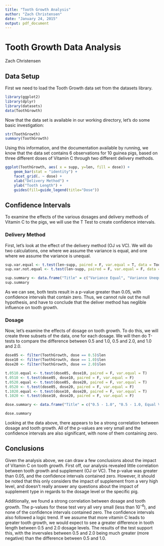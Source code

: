 ```yaml
---
title: "Tooth Growth Analysis"
author: "Zach Christensen"
date: "January 24, 2015"
output: pdf_document
---
```


# Tooth Growth Data Analysis
Zach Christensen

## Data Setup
First we need to load the Tooth Growth data set from the datasets library.
```r
library(ggplot2)
library(dplyr)
library(datasets)
data(ToothGrowth)
```

Now that the data set is available in our working directory, let's do some basic investigation:
```r
str(ToothGrowth)
summary(ToothGrowth)
```

Using this information, and the documentation available by running, we know that the data set contains 6 observations for 10 guinea pigs, based on three different doses of Vitamin C through two different delivery methods.

```r
ggplot(ToothGrowth, aes( x = supp, y=len, fill = dose)) +
    geom_bar(stat = "identity") +
    facet_grid(. ~ dose) +  
    xlab("Delivery Method") +
    ylab("Tooth Length") +
    guides(fill=guide_legend(title="Dose"))
```

## Confidence Intervals
To examine the effects of the various dosages and delivery methods of Vitamin C to the pigs, we will use the T Test to create confidence intervals. 

### Delivery Method
First, let's look at the effect of the delivery method (OJ vs VC). We will do two calculations, one where we assume the variance is equal, and one where we assume the variance is unequal.

```r
sup.var.equal <- t.test(len~supp, paired = F, var.equal = T, data = ToothGrowth)
sup.var.not.equal <- t.test(len~supp, paired = F, var.equal = F, data = ToothGrowth)

sup.summary <- data.frame("Title" = c("Variance Equal", "Variance Unequal"), "p-Value" = c(sup.var.equal$p.value, sup.var.not.equal$p.value), "Lower Bound" = c(sup.var.equal$conf.int[1], sup.var.not.equal$conf.int[1]), "Upper Bound" = c(sup.var.equal$conf.int[2], sup.var.not.equal$conf.int[2]))
sup.summary
```

As we can see, both tests result in a p-value greater than 0.05, with confidence intervals that contain zero. Thus, we cannot rule out the null hypothesis, and have to conclude that the deliver method has neglible influence on tooth growth.

### Dosage
Now, let's examine the effects of dosage on tooth growth. To do this, we will create three subsets of the data, one for each dosage. We will then do T-tests to compare the difference between 0.5 and 1.0, 0.5 and 2.0, and 1.0 and 2.0.

```r
dose05 <- filter(ToothGrowth, dose == 0.5)$len
dose10 <- filter(ToothGrowth, dose == 1.0)$len
dose20 <- filter(ToothGrowth, dose == 2.0)$len

t.0510.equal <- t.test(dose05, dose10, paired = F, var.equal = T)
t.0510 <- t.test(dose05, dose10, paired = F, var.equal = F)
t.0520.equal <- t.test(dose05, dose20, paired = F, var.equal = T)
t.0520 <- t.test(dose05, dose20, paired = F, var.equal = F)
t.1020.equal <- t.test(dose10, dose20, paired = F, var.equal = T)
t.1020 <- t.test(dose10, dose20, paired = F, var.equal = F)

dose.summary <- data.frame("Title" = c("0.5 - 1.0", "0.5 - 1.0, Equal Var", "0.5 - 2.0", "0.5 - 2.0, Equal Var", "1.0 - 2.0", "1.0 - 2.0, Equal Var"), "p-Value" = c(t.0510$p.value, t.0510.equal$p.value, t.0520$p.value, t.0520.equal$p.value, t.1020$p.value, t.1020.equal$p.value), "Lower Bound" = c(t.0510$conf.int[1], t.0510.equal$conf.int[1], t.0520$conf.int[1], t.0520.equal$conf.int[1], t.1020$conf.int[1], t.1020.equal$conf.int[1]), "Upper Bound" = c(t.0510$conf.int[2], t.0510.equal$conf.int[2], t.0520$conf.int[2], t.0520.equal$conf.int[2], t.1020$conf.int[2], t.1020.equal$conf.int[2]))

dose.summary
```


Looking at the data above, there appears to be a strong correlation between dosage and tooth growth. All of the p-values are very small and the confidence intervals are also significant, with none of them containing zero. 


## Conclusions
Given the analysis above, we can draw a few conclusions about the impact of Vitamin C on tooth growth. First off, our analysis revealed little correlation between tooth growth and supplement (OJ or VC). The p-value was greater than 0.05, and the confidence intervals contained zero. However, it should be noted that this only considers the impact of supplement from a very high level, and doesn't really answer any questions about the impact of supplement type in regards to the dosage level or the specific pig.

Additionally, we found a strong correlation between dosage and tooth growth. The p-values for these test very all very small (less than 10^-4^), and none of the confidence intervals contained zero. The confidence intervals also followed a logic trend. If we assume that more vitamin C leads to greater tooth growth, we would expect to see a greater difference in tooth length between 0.5 and 2.0 dosage levels. The results of the test support this, with the invervales between 0.5 and 2.0 being much greater (more negative) than the difference between 0.5 and 1.0.






